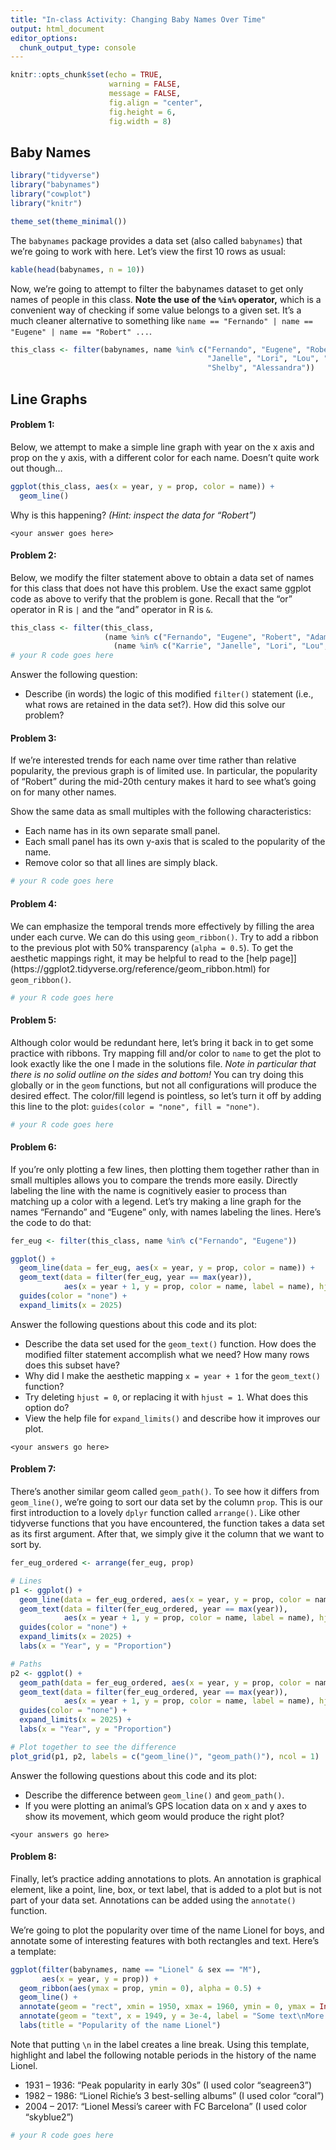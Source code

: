 ```yaml
---
title: "In-class Activity: Changing Baby Names Over Time"
output: html_document
editor_options: 
  chunk_output_type: console
---
```


```r
knitr::opts_chunk$set(echo = TRUE,
                      warning = FALSE,
                      message = FALSE,
                      fig.align = "center", 
                      fig.height = 6, 
                      fig.width = 8)
```

## Baby Names

```r
library("tidyverse")
library("babynames")
library("cowplot")
library("knitr")

theme_set(theme_minimal())
```

The `babynames` package provides a data set (also called `babynames`) that we're going to work with here. Let's view the first 10 rows as usual:

```r
kable(head(babynames, n = 10))
```

Now, we're going to attempt to filter the babynames dataset to get only names of people in this class. **Note the use of the `%in%` operator,** which is a convenient way of checking if some value belongs to a given set. It's a much cleaner alternative to something like `name == "Fernando" | name == "Eugene" | name == "Robert" ...`.

```r
this_class <- filter(babynames, name %in% c("Fernando", "Eugene", "Robert", "Adam", "Karrie",
                                            "Janelle", "Lori", "Lou", "Averee", "Anna",
                                            "Shelby", "Alessandra"))
```

## Line Graphs

#### **Problem 1:** 

Below, we attempt to make a simple line graph with year on the x axis and prop on the y axis, with a different color for each name. Doesn't quite work out though...

```r
ggplot(this_class, aes(x = year, y = prop, color = name)) +
  geom_line()
```

Why is this happening? _(Hint: inspect the data for "Robert")_

`<your answer goes here>`


#### **Problem 2:** 

Below, we modify the filter statement above to obtain a data set of names for this class that does not have this problem. Use the exact same ggplot code as above to verify that the problem is gone. Recall that the "or" operator in R is `|` and the "and" operator in R is `&`.

```r
this_class <- filter(this_class,
                     (name %in% c("Fernando", "Eugene", "Robert", "Adam") & sex == "M") |
                       (name %in% c("Karrie", "Janelle", "Lori", "Lou", "Averee", "Anna", "Shelby", "Alessandra") & sex == "F"))
# your R code goes here
```

Answer the following question:

- Describe (in words) the logic of this modified `filter()` statement (i.e., what rows are retained in the data set?). How did this solve our problem?

#### **Problem 3:** 

If we're interested trends for each name over time rather than relative popularity, the previous graph is of limited use. In particular, the popularity of "Robert" during the mid-20th century makes it hard to see what's going on for many other names.

Show the same data as small multiples with the following characteristics:

- Each name has in its own separate small panel.
- Each small panel has its own y-axis that is scaled to the popularity of the name.
- Remove color so that all lines are simply black.

```r
# your R code goes here
```

#### **Problem 4:** 

We can emphasize the temporal trends more effectively by filling the area under each curve. We can do this using `geom_ribbon()`. Try to add a ribbon to the previous plot with 50% transparency (`alpha = 0.5`). To get the aesthetic mappings right, it may be helpful to read to the [help page]](https://ggplot2.tidyverse.org/reference/geom_ribbon.html) for `geom_ribbon()`.

```r
# your R code goes here
```

#### **Problem 5:** 

Although color would be redundant here, let's bring it back in to get some practice with ribbons. Try mapping fill and/or color to `name` to get the plot to look exactly like the one I made in the solutions file. _Note in particular that there is no solid outline on the sides and bottom!_ You can try doing this globally or in the `geom` functions, but not all configurations will produce the desired effect. The color/fill legend is pointless, so let's turn it off by adding this line to the plot: `guides(color = "none", fill = "none")`.

```r
# your R code goes here
```

#### **Problem 6:** 

If you're only plotting a few lines, then plotting them together rather than in small multiples allows you to compare the trends more easily. Directly labeling the line with the name is cognitively easier to process than matching up a color with a legend. Let's try making a line graph for the names "Fernando" and "Eugene" only, with names labeling the lines. Here's the code to do that:

```r
fer_eug <- filter(this_class, name %in% c("Fernando", "Eugene"))

ggplot() +
  geom_line(data = fer_eug, aes(x = year, y = prop, color = name)) +
  geom_text(data = filter(fer_eug, year == max(year)),
            aes(x = year + 1, y = prop, color = name, label = name), hjust = 0) +
  guides(color = "none") +
  expand_limits(x = 2025)
```

Answer the following questions about this code and its plot:

- Describe the data set used for the `geom_text()` function. How does the modified filter statement accomplish what we need? How many rows does this subset have?
- Why did I make the aesthetic mapping `x = year + 1` for the `geom_text()` function?
- Try deleting `hjust = 0`, or replacing it with `hjust = 1`. What does this option do?
- View the help file for `expand_limits()` and describe how it improves our plot.

`<your answers go here>`

#### **Problem 7:** 

There's another similar geom called `geom_path()`. To see how it differs from `geom_line()`, we're going to sort our data set by the column `prop`. This is our first introduction to a lovely `dplyr` function called `arrange()`. Like other tidyverse functions that you have encountered, the function takes a data set as its first argument. After that, we simply give it the column that we want to sort by.

```r
fer_eug_ordered <- arrange(fer_eug, prop)

# Lines
p1 <- ggplot() +
  geom_line(data = fer_eug_ordered, aes(x = year, y = prop, color = name)) +
  geom_text(data = filter(fer_eug_ordered, year == max(year)),
            aes(x = year + 1, y = prop, color = name, label = name), hjust = 0) +
  guides(color = "none") +
  expand_limits(x = 2025) +
  labs(x = "Year", y = "Proportion")

# Paths
p2 <- ggplot() +
  geom_path(data = fer_eug_ordered, aes(x = year, y = prop, color = name)) +
  geom_text(data = filter(fer_eug_ordered, year == max(year)),
            aes(x = year + 1, y = prop, color = name, label = name), hjust = 0) +
  guides(color = "none") +
  expand_limits(x = 2025) +
  labs(x = "Year", y = "Proportion")

# Plot together to see the difference
plot_grid(p1, p2, labels = c("geom_line()", "geom_path()"), ncol = 1)
```

Answer the following questions about this code and its plot:

- Describe the difference between `geom_line()` and `geom_path()`.
- If you were plotting an animal's GPS location data on x and y axes to show its movement, which geom would produce the right plot?

`<your answers go here>`

#### **Problem 8:** 

Finally, let's practice adding annotations to plots. An annotation is graphical element, like a point, line, box, or text label, that is added to a plot but is not part of your data set. Annotations can be added using the `annotate()` function.

We're going to plot the popularity over time of the name Lionel for boys, and annotate some of interesting features with both rectangles and text. Here's a template:

```r
ggplot(filter(babynames, name == "Lionel" & sex == "M"),
       aes(x = year, y = prop)) +
  geom_ribbon(aes(ymax = prop, ymin = 0), alpha = 0.5) +
  geom_line() +
  annotate(geom = "rect", xmin = 1950, xmax = 1960, ymin = 0, ymax = Inf, fill = "red", alpha = 0.25) +
  annotate(geom = "text", x = 1949, y = 3e-4, label = "Some text\nMore text", color = "red", hjust = 1) +
  labs(title = "Popularity of the name Lionel")
```

Note that putting `\n` in the label creates a line break. Using this template, highlight and label the following notable periods in the history of the name Lionel.

- 1931 -- 1936: "Peak popularity in early 30s" (I used color "seagreen3")
- 1982 -- 1986: "Lionel Richie's 3 best-selling albums" (I used color "coral")
- 2004 -- 2017: "Lionel Messi's career with FC Barcelona" (I used color "skyblue2")

```r
# your R code goes here
```